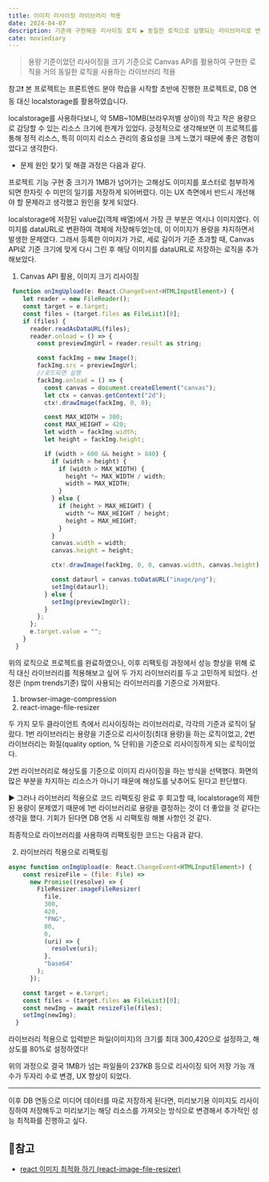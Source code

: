 ```yaml
---
title: 이미지 리사이징 라이브러리 적용
date: 2024-04-07
description: 기존에 구현해둔 리사이징 로직 ▶ 동일한 로직으로 실행되는 라이브러리로 변경하기
cate: moviediary
---
```


> 용량 기준이었던 리사이징을 크기 기준으로 Canvas API를 활용하여 구현한 로직을 거의 동일한 로직을 사용하는 라이브러리 적용

참고❗ 본 프로젝트는 프론트엔드 분야 학습을 시작할 초반에 진행한 프로젝트로, DB 연동 대신 localstorage를 활용하였습니다.

localstorage를 사용하다보니, 약 5MB~10MB(브라우저별 상이)의 작고 작은 용량으로 감당할 수 있는 리소스 크기에
한계가 있었다. 긍정적으로 생각해보면 이 프로젝트를 통해 정적 리소스, 특히 이미지 리소스 관리의 중요성을 크게 느꼈기 때문에
좋은 경험이었다고 생각한다.

- 문제 원인 찾기 및 해결 과정은 다음과 같다.

프로젝트 기능 구현 중 크기가 1MB가 넘어가는 고해상도 이미지를 포스터로 첨부하게 되면 한자릿 수 미만의 일기를 저장하게
되어버렸다. 이는 UX 측면에서 반드시 개선해야 할 문제라고 생각했고 원인을 찾게 되었다.

localstorage에 저장된 value값(객체 배열)에서 가장 큰 부분은 역시나 이미지였다. 이미지를 dataURL로 변환하여 객체에 저장해두었는데,
이 이미지가 용량을 차지하면서 발생한 문제였다. 그래서 등록한 이미지가 가로, 세로 길이가 기준 초과할 때, Canvas API로
기준 크기에 맞게 다시 그린 후 해당 이미지를 dataURL로 저장하는 로직을 추가해보았다.

1. Canvas API 활용, 이미지 크기 리사이징

```js
 function onImgUpload(e: React.ChangeEvent<HTMLInputElement>) {
    let reader = new FileReader();
    const target = e.target;
    const files = (target.files as FileList)[0];
    if (files) {
      reader.readAsDataURL(files);
      reader.onload = () => {
        const previewImgUrl = reader.result as string;

        const fackImg = new Image();
        fackImg.src = previewImgUrl;
        //로드되면 실행
        fackImg.onload = () => {
          const canvas = document.createElement("canvas");
          let ctx = canvas.getContext("2d");
          ctx!.drawImage(fackImg, 0, 0);

          const MAX_WIDTH = 300;
          const MAX_HEIGHT = 420;
          let width = fackImg.width;
          let height = fackImg.height;

          if (width > 600 && height > 840) {
            if (width > height) {
              if (width > MAX_WIDTH) {
                height *= MAX_WIDTH / width;
                width = MAX_WIDTH;
              }
            } else {
              if (height > MAX_HEIGHT) {
                width *= MAX_HEIGHT / height;
                height = MAX_HEIGHT;
              }
            }
            canvas.width = width;
            canvas.height = height;

            ctx!.drawImage(fackImg, 0, 0, canvas.width, canvas.height);

            const dataurl = canvas.toDataURL("image/png");
            setImg(dataurl);
          } else {
            setImg(previewImgUrl);
          }
        };
      };
      e.target.value = "";
    }
  }
```

위의 로직으로 프로젝트를 완료하였으나, 이후 리팩토링 과정에서 성능 향상을 위해 로직 대신 라이브러리를 적용해보고 싶어
두 가지 라이브러리를 두고 고민하게 되었다. 선정은 (npm trends기준) 많이 사용되는 라이브러리를 기준으로 가져왔다.

1. browser-image-compression
2. react-image-file-resizer

두 가지 모두 클라이언트 측에서 리사이징하는 라이브러리로, 각각의 기준과 로직이 달랐다. 1번 라이브러리는 용량을 기준으로
리사이징(최대 용량)을 하는 로직이었고, 2번 라이브러리는 화질(quality option, % 단위)을 기준으로 리사이징하게 되는 로직이었다.

2번 라이브러리로 해상도를 기준으로 이미지 리사이징을 하는 방식을 선택했다. 화면의 많은 부분을 차지하는 리소스가 아니기 때문에
해상도를 낮추어도 된다고 판단했다.

▶ 그러나 라이브러리 적용으로 코드 리팩토링 완료 후 회고할 때, localstorage의 제한된 용량이 문제였기 때문에 1번
라이브러리로 용량을 결정하는 것이 더 좋았을 것 같다는 생각을 했다. 기회가 된다면 DB 연동 시 리팩토링 해볼 사항인 것 같다.

최종적으로 라이브러리를 사용하여 리팩토링한 코드는 다음과 같다.

2. 라이브러리 적용으로 리팩토링

```js
async function onImgUpload(e: React.ChangeEvent<HTMLInputElement>) {
    const resizeFile = (file: File) =>
      new Promise((resolve) => {
        FileResizer.imageFileResizer(
          file,
          300,
          420,
          "PNG",
          80,
          0,
          (uri) => {
            resolve(uri);
          },
          "base64"
        );
      });

    const target = e.target;
    const files = (target.files as FileList)[0];
    const newImg = await resizeFile(files);
    setImg(newImg);
  }
```

라이브러리 적용으로 입력받은 파일(이미지)의 크기를 최대 300,420으로 설정하고, 해상도를 80%로 설정하였다!

위의 과정으로 결국 1MB가 넘는 파일들이 237KB 등으로 리사이징 되어 저장 가능 개수가 두자리 수로 변경, UX 향상이 되었다.

<hr />

이후 DB 연동으로 미디어 데이터를 따로 저장하게 된다면, 미리보기용 이미지도 리사이징하여 저장해두고 미리보기는
해당 리소스를 가져오는 방식으로 변경해서 추가적인 성능 최적화를 진행하고 싶다.

## 📌참고

- [react 이미지 최적화 하기 (react-image-file-resizer)](https://velog.io/@green9930/react-%EC%9D%B4%EB%AF%B8%EC%A7%80-%EC%B5%9C%EC%A0%81%ED%99%94-%ED%95%98%EA%B8%B0-react-image-file-resizer-%EC%8A%A4%EC%BC%88%EB%A0%88%ED%86%A4-UI)

